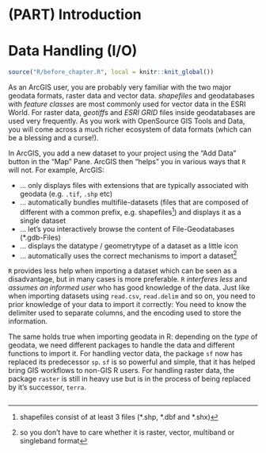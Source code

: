 # (PART) Introduction {-}

# Data Handling (I/O) {#data}

```r
source("R/before_chapter.R", local = knitr::knit_global())
```

As an ArcGIS user, you are probably very familiar with the two major geodata formats, raster data and vector data. *shapefiles* and geodatabases with *feature classes* are most commonly used for vector data in the ESRI World. For raster data, *geotiff*s and *ESRI GRID* files inside geodatabases are used very frequently. As you work with OpenSource GIS Tools and Data, you will come across a much richer ecosystem of data formats (which can be a blessing and a curse!).


<!--
//todo add some examples of geodata-formats (gpkg, sqlite)
//body link to switchfromshapefile.org
-->


In ArcGIS, you add a new dataset to your project using the "Add Data" button in the "Map" Pane. ArcGIS then "helps" you in various ways that `R` will not. For example, ArcGIS:

- ... only displays files with extensions that are typically associated with geodata (e.g. `.tif`, `.shp` etc)
- ... automatically bundles multifile-datasets (files that are composed of different with a common prefix, e.g. shapefiles^[shapefiles consist of at least 3 files (\*.shp, \*.dbf and \*.shx)]) and displays it as a single dataset
- ... let's you interactively browse the content of File-Geodatabases (\*.gdb-Files)
- ... displays the datatype / geometrytype of a dataset as a little icon
- ... automatically uses the correct mechanisms to import a dataset^[so you don't have to care whether it is raster, vector, multiband or singleband format]

`R` provides less help when importing a dataset which can be seen as a disadvantage, but in many cases is more preferable. `R` *interferes less* and *assumes an informed user* who has good knowledge of the data. Just like when importing datasets using `read.csv`, `read.delim` and so on, you need to prior knowledge of your data to import it correctly: You need to know the delimiter used to separate columns, and the encoding used to store the information. 

<!-- Similar, importing geodata into R requires specific functions depending on the dataset, and sometimes specific arguments depending on the characteristics of you dataset.  -->

The same holds true when importing geodata in R: depending on the *type* of geodata, we need different packages to handle the data and different functions to import it. For handling vector data, the package `sf` now has replaced its predecessor `sp`. `sf` is so powerful and simple, that it has helped bring GIS workflows to non-GIS R users. For handling raster data, the package `raster` is still in heavy use but is in the process of being replaced by it's successor, `terra`.


```r

```
